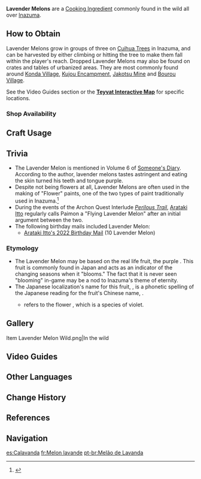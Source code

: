 {{Item Infobox
|id           = 101211
|image        = Item Lavender Melon.png
|type         = Cooking Ingredients
|description  = A brightly-colored fruit. The flesh within transforms into food with a unique mouthfeel when cooked.
|source1      = Found in the wild in [[Inazuma]]
|source2      = {{Sold By}}
}}
{{Description|A fruit with gorgeous skin. The flesh within transforms into food with a unique mouthfeel when cooked.<br />In Inazuma, there is a traditional art that involves using the outer skins of these fruits to make dye. They say that [[Konda Village]] once planted Lavender Melons and that they were famed for their secret "Konda Dye" art, by which they produced truly lovely fabric.}}
'''Lavender Melons''' are a [[Cooking Ingredient]] commonly found in the wild all over [[Inazuma]].

==How to Obtain==
Lavender Melons grow in groups of three on [[Cuihua Wood|Cuihua Trees]] in Inazuma, and can be harvested by either climbing or hitting the tree to make them fall within the player's reach. Dropped Lavender Melons may also be found on crates and tables of urbanized areas. They are most commonly found around [[Konda Village]], [[Kujou Encampment]], [[Jakotsu Mine]] and [[Bourou Village]].

See the Video Guides section or the '''[https://webstatic-sea.mihoyo.com/app/ys-map-sea/index.html#/map/2?shown_types=200 Teyvat Interactive Map]''' for specific locations.

===Shop Availability===
{{Shop Availability}}

==Craft Usage==
{{Craft Usage}}

==Trivia==
*The Lavender Melon is mentioned in Volume 6 of [[Someone's Diary]]. According to the author, lavender melons tastes astringent and eating the skin turned his teeth and tongue purple.
*Despite not being flowers at all, Lavender Melons are often used in the making of "Flower" paints, one of the two types of paint traditionally used in Inazuma.<ref>{{Ref/Furnishing|Painted Vision: Stunning Waters}}</ref>
*During the events of the Archon Quest Interlude ''[[Perilous Trail]]'', [[Arataki Itto]] regularly calls Paimon a "Flying Lavender Melon" after an initial argument between the two.
*The following birthday mails included Lavender Melon:
**[[Birthday/Arataki Itto#News Flash! It's! My! Birthday! Today!|Arataki Itto's 2022 Birthday Mail]] (10 Lavender Melon)

===Etymology===
*The Lavender Melon may be based on the real life fruit, the purple ''{{w|Akebia}}''. This fruit is commonly found in Japan and acts as an indicator of the changing seasons when it "blooms." The fact that it is never seen "blooming" in-game may be a nod to Inazuma's theme of eternity.
*The Japanese localization's name for this fruit, {{lang|mini=1|ja=スミレウリ|ja_rm=Sumire Uri}}, is a phonetic spelling of the Japanese reading for the fruit's Chinese name, {{Lang|菫瓜|zh_rm=Jǐn Guā}}.
**{{Lang|"Sumire"|ja=スミレ/菫}} refers to the flower ''{{w|Viola mandshurica}}'', which is a species of violet.

==Gallery==
<gallery hideaddbutton="true" captionalign="center">
Item Lavender Melon Wild.png|In the wild
</gallery>

==Video Guides==
{{EVT
|video1   = https://youtu.be/-C-dSk3LyRI
|caption1 = Farm Guide
}}

==Other Languages==
{{Other Languages
|en      = Lavender Melon
|zhs     = 堇瓜
|zhs_rm  = Jǐn Guā
|zht     = 堇瓜
|zht_rm  = Jǐn Guā
|zh_tl   = Violet Melon
|zh_note = Violet refers to the flower.
|ja      = {{tt|スミレウリ|菫瓜}}
|ja_rm   = Sumire uri
|ja_tl   = {{w|Viola mandshurica|Violet}} Melon
|ja_note = Violet refers to the flower.
|ko      = 제비꽃 열매
|ko_rm   = Jebikkot Yeolmae
|ko_tl   = Violet Fruit
|ko_note = Violet refers to the flower.
|es      = Calavanda
|es_tl   = Lavendkin
|fr      = Melon lavande
|fr_tl   = Lavender Melon
|ru      = Фиалковая дыня
|ru_tl   = Violet Melon
|th      = Lavender Melon
|vi      = Dưa Tím
|vi_tl   = Purple Melon
|de      = Lavendelmelone
|de_tl   = Lavender Melon
|id      = Lavender Melon
|pt      = Melão de Lavanda
|pt_tl   = Lavender Melon
}}

==Change History==
{{Change History|2.0}}

==References==
{{Reflist}}

==Navigation==
{{Material Navbox|Crafting Materials}}

[[es:Calavanda]]
[[fr:Melon lavande]]
[[pt-br:Melão de Lavanda]]